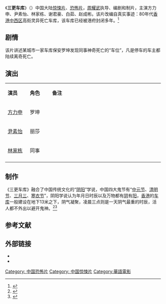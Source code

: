 {{Infobox Film
|片名     = 《三更车库》
|电影原名 = ''{{lang|en|Midnight Garage}}''
|图像     = 
|图像说明 = 海报
|导演     = 周耀武
|监制     = 
|制片     = 周耀武
|编剧     = 周耀武
|剧本     = 
|原著     = 
|主演     = {{ubl|方力申|尹素怡|林家栋|谢君豪|白茹|赵成彬}}
|主题曲   = 
|片头曲   = 
|片尾曲   = 
|配乐     = 周洋
|摄影     = 陈诚
|剪辑     = 屠亦然
|制片商   = 福建恒业电影发行有限公司
|发行商   = 福建恒业电影发行有限公司
|上映日期 = {{Film date|2015|4|3|中国大陆}}
|片长     = 108分钟
|产地     = {{CHNML}}
|语言     = [[現代標準漢語|国语普通话]] <br />[[粤语|粤语]]
|预算     = 
|票房     = 
|前集     = 
|续集     = 
|中国大陆片名= 
|港澳片名 = 
}}
《'''三更车库'''》（{{lang-en|'''Midnight Garage'''}}）中国大陆[[惊悚片|惊悚片]]、[[恐怖片|恐怖片]]，[[周耀武|周耀武]]执导、编剧和制片，主演方力申、尹素怡、林家栋、谢君豪、白茹、赵成彬。该片改编自真实事迹：80年代[[香港|香港]][[中西区_(香港)|中西区]]高街灵异死亡车库，该车库已经被港府封闭多年。<ref>{{cite news |author= |url=http://yule.sohu.com/20140917/n404403522.shtml |title=《三更车库》定档10月24日 曝归来版海报预告 |newspaper=搜狐网 |date=2014-09-17 |language=zh-hans |location= |accessdate=2015-01-10 |archive-date=2015-01-10 |archive-url=https://web.archive.org/web/20150110120117/http://yule.sohu.com/20140917/n404403522.shtml |dead-url=no }}</ref>

==剧情==
该片讲述某城市一家车库保安罗坤发现同事神奇死亡的“车位”，凡是停车的车主都陆续离奇死亡。

==演出==
{|class="wikitable " width="70%"
|- style="background:cornflowerblue; color:white" align=center
|style="width:10%"|'''演员'''||style="width:10%"|'''角色'''||style="width:50%"|'''备注'''
|-
| [[方力申|方力申]]   || 罗坤    ||   
|-
| [[尹素怡|尹素怡]]   ||  丽莎   ||   
|- 
| [[林家栋|林家栋]]   ||  同事   ||   
|- 
|}

==制作==
《三更车库》融合了中国传统文化的“[[阴阳|阴阳]]”学说，中国四大鬼节有“[[中元节|中元节]]、[[清明节|清明节]]、[[三月三|三月三]]、[[寒衣节|寒衣节]]”，阴阳学说认为年月日时辰以及万物都有[[阴|阴]]有[[阳|阳]]，[[香港|香港]]的[[车库|车库]]一般建设在地下13米之下，阴气凝聚，凌晨三点则是一天阴气最重的时辰，活人都不外出以避开鬼神。<ref>{{cite news |author= |url=http://ent.163.com/14/1022/08/A957OU4V000300B1.html |title=《三更车库》将映 解读香港电影“恐怖时间” |newspaper=网易 |date=2014-10-22 |language=zh-hans |location= |accessdate=2015-01-10 |archive-date=2015-01-10 |archive-url=https://web.archive.org/web/20150110103332/http://ent.163.com/14/1022/08/A957OU4V000300B1.html |dead-url=no }}</ref><ref>{{cite news |author= |url=http://ent.163.com/14/1010/11/A86MDP9R00032DGD.html |title=《三更车库》改编香港死亡车库事件 引网友热议 |newspaper=网易 |date=2014-10-10 |language=zh-hans |location= |access-date=2015-01-10 |archive-url=https://web.archive.org/web/20150110103325/http://ent.163.com/14/1010/11/A86MDP9R00032DGD.html |archive-date=2015-01-10 |dead-url=yes }}</ref>

==参考文献==
{{reflist}}

== 外部链接==
* {{douban}}
* {{Mtime|197422}}
 

{{DEFAULTSORT:S三更车库}}
[[Category:_中国恐怖片|Category: 中国恐怖片]]
[[Category:_中国惊悚片|Category: 中国惊悚片]]
[[Category:華語電影|Category:華語電影]]